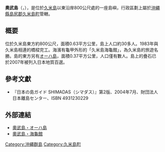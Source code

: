 {{coord|26|20|19|N|126|49|41|E|region:JP-47|display=title}}
{{Infobox islands
|name = 奧武島
|image  = 
|area km2 = 0.63
|coastline km = 3.4
|elevation m = 15
|highest mount= 
|archipelago = [[沖繩群島|沖繩群島]]
|waterbody = [[東中國海|東中國海]]
|country admin divisions title = 行政歸屬
|country 1 admin divisions = {{JPN}}[[沖繩縣|沖繩縣]][[島尻郡|島尻郡]][[久米島町|久米島町]]
| population       = 30
| population as of = 2004
| density_km2      = 
}}
'''奧武島'''（{{jpn|j=奥武島|hg=おうじま|rm=Ō-jima}}，{{ryu|r=奥武|kn=オー|rm=Oo}}），是位於[[久米島|久米島]]以東沿岸800公尺處的一座島嶼，行政區劃上屬於[[沖繩縣|沖繩縣]][[島尻郡|島尻郡]][[久米島町|久米島町]]管轄。

==概要==
位於久米島東方約800公尺，面積0.63平方公里，島上人口約30多人。1983年與久米島相連的橋樑完工。海濱有龜甲外形的「久米島海龜館」，為久米島的旅遊名勝。島的東方另有[[オーハ島|オーハ島]]，面積0.37平方公里，人口僅有數人。島上的疊石已於2007年被列入日本地質百選。
==參考文獻==
* 『日本の島ガイド SHIMADAS（シマダス）』第2版、2004年7月、財団法人日本離島センター、ISBN 4931230229
==外部連結==
*[http://www.shimanosanpo.com/churajima01/ouohha00/ 奧武島・オーハ島]{{Wayback|url=http://www.shimanosanpo.com/churajima01/ouohha00/ |date=20160401051951 }}
*[http://www.eonet.ne.jp/~kumanoana/kume/kume17.htm 奧武島・海龜館]{{Wayback|url=http://www.eonet.ne.jp/~kumanoana/kume/kume17.htm |date=20140519125646 }}

{{沖繩群島}}
[[Category:沖繩群島|Category:沖繩群島]]
[[Category:久米島町|Category:久米島町]]